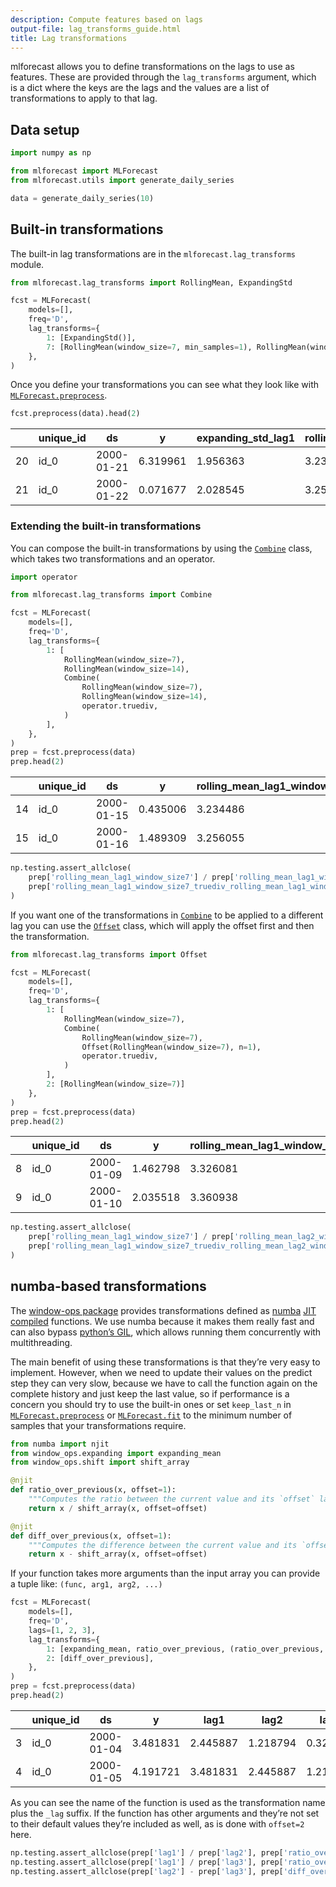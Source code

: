```yaml
---
description: Compute features based on lags
output-file: lag_transforms_guide.html
title: Lag transformations
---
```



mlforecast allows you to define transformations on the lags to use as
features. These are provided through the `lag_transforms` argument,
which is a dict where the keys are the lags and the values are a list of
transformations to apply to that lag.

## Data setup

```python
import numpy as np

from mlforecast import MLForecast
from mlforecast.utils import generate_daily_series
```


```python
data = generate_daily_series(10)
```

## Built-in transformations

The built-in lag transformations are in the `mlforecast.lag_transforms`
module.

```python
from mlforecast.lag_transforms import RollingMean, ExpandingStd
```


```python
fcst = MLForecast(
    models=[],
    freq='D',
    lag_transforms={
        1: [ExpandingStd()],
        7: [RollingMean(window_size=7, min_samples=1), RollingMean(window_size=14)]
    },
)
```

Once you define your transformations you can see what they look like
with
[`MLForecast.preprocess`](forecast.html#mlforecast.preprocess).

```python
fcst.preprocess(data).head(2)
```

|  | unique_id | ds | y | expanding_std_lag1 | rolling_mean_lag7_window_size7_min_samples1 | rolling_mean_lag7_window_size14 |
|----|----|----|----|----|----|----|
| 20 | id_0 | 2000-01-21 | 6.319961 | 1.956363 | 3.234486 | 3.283064 |
| 21 | id_0 | 2000-01-22 | 0.071677 | 2.028545 | 3.256055 | 3.291068 |

### Extending the built-in transformations

You can compose the built-in transformations by using the
[`Combine`](lag_transforms.html#combine)
class, which takes two transformations and an operator.

```python
import operator

from mlforecast.lag_transforms import Combine
```


```python
fcst = MLForecast(
    models=[],
    freq='D',
    lag_transforms={
        1: [
            RollingMean(window_size=7),
            RollingMean(window_size=14),
            Combine(
                RollingMean(window_size=7),
                RollingMean(window_size=14),
                operator.truediv,
            )
        ],
    },
)
prep = fcst.preprocess(data)
prep.head(2)
```

|  | unique_id | ds | y | rolling_mean_lag1_window_size7 | rolling_mean_lag1_window_size14 | rolling_mean_lag1_window_size7_truediv_rolling_mean_lag1_window_size14 |
|----|----|----|----|----|----|----|
| 14 | id_0 | 2000-01-15 | 0.435006 | 3.234486 | 3.283064 | 0.985204 |
| 15 | id_0 | 2000-01-16 | 1.489309 | 3.256055 | 3.291068 | 0.989361 |

```python
np.testing.assert_allclose(
    prep['rolling_mean_lag1_window_size7'] / prep['rolling_mean_lag1_window_size14'],
    prep['rolling_mean_lag1_window_size7_truediv_rolling_mean_lag1_window_size14']
)
```

If you want one of the transformations in
[`Combine`](lag_transforms.html#combine)
to be applied to a different lag you can use the
[`Offset`](lag_transforms.html#offset)
class, which will apply the offset first and then the transformation.

```python
from mlforecast.lag_transforms import Offset
```


```python
fcst = MLForecast(
    models=[],
    freq='D',
    lag_transforms={
        1: [
            RollingMean(window_size=7),
            Combine(
                RollingMean(window_size=7),
                Offset(RollingMean(window_size=7), n=1),
                operator.truediv,
            )
        ],
        2: [RollingMean(window_size=7)]
    },
)
prep = fcst.preprocess(data)
prep.head(2)
```

|  | unique_id | ds | y | rolling_mean_lag1_window_size7 | rolling_mean_lag1_window_size7_truediv_rolling_mean_lag2_window_size7 | rolling_mean_lag2_window_size7 |
|----|----|----|----|----|----|----|
| 8 | id_0 | 2000-01-09 | 1.462798 | 3.326081 | 0.998331 | 3.331641 |
| 9 | id_0 | 2000-01-10 | 2.035518 | 3.360938 | 1.010480 | 3.326081 |

```python
np.testing.assert_allclose(
    prep['rolling_mean_lag1_window_size7'] / prep['rolling_mean_lag2_window_size7'],
    prep['rolling_mean_lag1_window_size7_truediv_rolling_mean_lag2_window_size7']
)
```

## numba-based transformations

The [window-ops package](https://github.com/jmoralez/window_ops)
provides transformations defined as [numba](https://numba.pydata.org/)
[JIT compiled](https://en.wikipedia.org/wiki/Just-in-time_compilation)
functions. We use numba because it makes them really fast and can also
bypass [python’s
GIL](https://wiki.python.org/moin/GlobalInterpreterLock), which allows
running them concurrently with multithreading.

The main benefit of using these transformations is that they’re very
easy to implement. However, when we need to update their values on the
predict step they can very slow, because we have to call the function
again on the complete history and just keep the last value, so if
performance is a concern you should try to use the built-in ones or set
`keep_last_n` in
[`MLForecast.preprocess`](forecast.html#mlforecast.preprocess)
or
[`MLForecast.fit`](forecast.html#mlforecast.fit)
to the minimum number of samples that your transformations require.

```python
from numba import njit
from window_ops.expanding import expanding_mean
from window_ops.shift import shift_array
```


```python
@njit
def ratio_over_previous(x, offset=1):
    """Computes the ratio between the current value and its `offset` lag"""
    return x / shift_array(x, offset=offset)

@njit
def diff_over_previous(x, offset=1):
    """Computes the difference between the current value and its `offset` lag"""
    return x - shift_array(x, offset=offset)
```

If your function takes more arguments than the input array you can
provide a tuple like: `(func, arg1, arg2, ...)`

```python
fcst = MLForecast(
    models=[],
    freq='D',
    lags=[1, 2, 3],
    lag_transforms={
        1: [expanding_mean, ratio_over_previous, (ratio_over_previous, 2)],  # the second ratio sets offset=2
        2: [diff_over_previous],
    },
)
prep = fcst.preprocess(data)
prep.head(2)
```

|  | unique_id | ds | y | lag1 | lag2 | lag3 | expanding_mean_lag1 | ratio_over_previous_lag1 | ratio_over_previous_lag1_offset2 | diff_over_previous_lag2 |
|----|----|----|----|----|----|----|----|----|----|----|
| 3 | id_0 | 2000-01-04 | 3.481831 | 2.445887 | 1.218794 | 0.322947 | 1.329209 | 2.006809 | 7.573645 | 0.895847 |
| 4 | id_0 | 2000-01-05 | 4.191721 | 3.481831 | 2.445887 | 1.218794 | 1.867365 | 1.423546 | 2.856785 | 1.227093 |

As you can see the name of the function is used as the transformation
name plus the `_lag` suffix. If the function has other arguments and
they’re not set to their default values they’re included as well, as is
done with `offset=2` here.

```python
np.testing.assert_allclose(prep['lag1'] / prep['lag2'], prep['ratio_over_previous_lag1'])
np.testing.assert_allclose(prep['lag1'] / prep['lag3'], prep['ratio_over_previous_lag1_offset2'])
np.testing.assert_allclose(prep['lag2'] - prep['lag3'], prep['diff_over_previous_lag2'])
```

